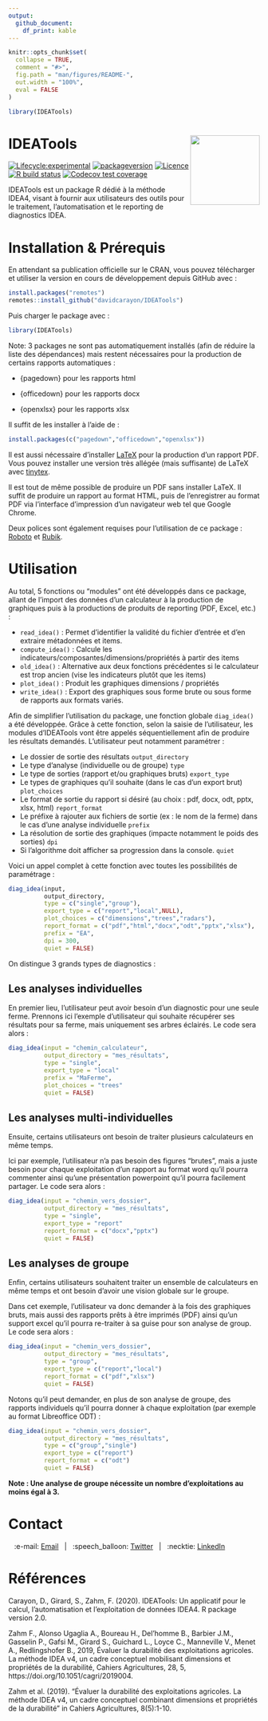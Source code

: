 ```yaml
---
output: 
  github_document:
    df_print: kable
---
```


<!-- README.md is generated from README.Rmd. Please edit that file -->

```r
knitr::opts_chunk$set(
  collapse = TRUE,
  comment = "#>",
  fig.path = "man/figures/README-",
  out.width = "100%",
  eval = FALSE
)

library(IDEATools)
```

# IDEATools <img src='man/Figures/logo_hex.png' align="right" height="139" />

<!-- badges: start -->
[![Lifecycle:experimental](https://img.shields.io/badge/lifecycle-maturing-blue.svg)](https://www.tidyverse.org/lifecycle/#maturing)
[![packageversion](https://img.shields.io/badge/Package%20version-2.0-orange.svg?style=flat-square)](commits/master)
[![Licence](https://img.shields.io/badge/licence-GPL--3-blue.svg)](https://www.gnu.org/licenses/gpl-3.0.en.html)
[![R build status](https://github.com/davidcarayon/IDEATools/workflows/R-CMD-check/badge.svg)](https://github.com/davidcarayon/IDEATools/actions)
[![Codecov test coverage](https://codecov.io/gh/davidcarayon/IDEATools/branch/master/graph/badge.svg)](https://codecov.io/gh/davidcarayon/IDEATools?branch=master)
<!-- badges: end -->

IDEATools est un package R dédié à la méthode IDEA4, visant à fournir aux utilisateurs des outils pour le traitement, l'automatisation et le reporting de diagnostics IDEA.

# Installation & Prérequis

En attendant sa publication officielle sur le CRAN, vous pouvez télécharger et utiliser la version en cours de développement depuis GitHub avec :

```r
install.packages("remotes")
remotes::install_github("davidcarayon/IDEATools")
```

Puis charger le package avec :

```r
library(IDEATools)
```

Note: 3 packages ne sont pas automatiquement installés (afin de réduire la liste des dépendances) mais restent nécessaires pour la production de certains rapports automatiques :

- {pagedown} pour les rapports html

- {officedown} pour les rapports docx

- {openxlsx} pour les rapports xlsx

Il suffit de les installer à l'aide de :

```r
install.packages(c("pagedown","officedown","openxlsx"))
```

Il est aussi nécessaire d'installer [LaTeX](latex-project.org) pour la production d'un rapport PDF. Vous pouvez installer une version très allégée (mais suffisante) de LaTeX avec  [tinytex](https://yihui.org/tinytex/).

Il est tout de même possible de produire un PDF sans installer LaTeX. Il suffit de produire un rapport au format HTML, puis de l'enregistrer au format PDF via l'interface d'impression d'un navigateur web tel que Google Chrome.

Deux polices sont également requises pour l'utilisation de ce package : [Roboto](https://fonts.google.com/specimen/Roboto) et [Rubik](https://fonts.google.com/specimen/Rubik).

# Utilisation

Au total, 5 fonctions ou "modules" ont été développés dans ce package, allant de l'import des données d'un calculateur à la production de graphiques puis à la productions de produits de reporting (PDF, Excel, etc.) :

- `read_idea()` : Permet d'identifier la validité du fichier d'entrée et d'en extraire métadonnées et items.
- `compute_idea()` : Calcule les indicateurs/composantes/dimensions/propriétés à partir des items
- `old_idea()` : Alternative aux deux fonctions précédentes si le calculateur est trop ancien (vise les indicateurs plutôt que les items)
- `plot_idea()` : Produit les graphiques dimensions / propriétés
- `write_idea()` : Export des graphiques sous forme brute ou sous forme de rapports aux formats variés.

Afin de simplifier l'utilisation du package, une fonction globale `diag_idea()` a été développée. Grâce à cette fonction, selon la saisie de l'utilisateur, les modules d'IDEATools vont être appelés séquentiellement afin de produire les résultats demandés. L'utilisateur peut notamment paramétrer :

-   Le dossier de sortie des résultats `output_directory`
-   Le type d'analyse (individuelle ou de groupe) `type`
-   Le type de sorties (rapport et/ou graphiques bruts) `export_type`
-   Le types de graphiques qu'il souhaite (dans le cas d'un export brut) `plot_choices`
-   Le format de sortie du rapport si désiré (au choix : pdf, docx, odt, pptx, xlsx, html) `report_format`
-   Le préfixe à rajouter aux fichiers de sortie (ex : le nom de la ferme) dans le cas d'une analyse individuelle `prefix`
-   La résolution de sortie des graphiques (impacte notamment le poids des sorties) `dpi`
-   Si l'algorithme doit afficher sa progression dans la console. `quiet`

Voici un appel complet à cette fonction avec toutes les possibilités de paramétrage :

``` r
diag_idea(input,
          output_directory,
          type = c("single","group"),
          export_type = c("report","local",NULL),
          plot_choices = c("dimensions","trees","radars"),
          report_format = c("pdf","html","docx","odt","pptx","xlsx"),
          prefix = "EA",
          dpi = 300,
          quiet = FALSE)
```

On distingue 3 grands types de diagnostics :

## Les analyses individuelles

En premier lieu, l'utilisateur peut avoir besoin d'un diagnostic pour une seule ferme.
Prennons ici l'exemple d'utilisateur qui souhaite récupérer ses résultats pour sa ferme, mais uniquement ses arbres éclairés. Le code sera alors :

```r
diag_idea(input = "chemin_calculateur",
          output_directory = "mes_résultats",
          type = "single",
          export_type = "local"
          prefix = "MaFerme",
          plot_choices = "trees"
          quiet = FALSE)
```

## Les analyses multi-individuelles

Ensuite, certains utilisateurs ont besoin de traiter plusieurs calculateurs en même temps. 

Ici par exemple, l'utilisateur n'a pas besoin des figures "brutes", mais a juste besoin pour chaque exploitation d'un rapport au format word qu'il pourra commenter ainsi qu'une présentation powerpoint qu'il pourra facilement partager. Le code sera alors :

```r
diag_idea(input = "chemin_vers_dossier",
          output_directory = "mes_résultats",
          type = "single",
          export_type = "report"
          report_format = c("docx","pptx")
          quiet = FALSE)
```


## Les analyses de groupe

Enfin, certains utilisateurs souhaitent traiter un ensemble de calculateurs en même temps et ont besoin d'avoir une vision globale sur le groupe.

Dans cet exemple, l'utilisateur va donc demander à la fois des graphiques bruts, mais aussi des rapports prêts à être imprimés (PDF) ainsi qu'un support excel qu'il pourra re-traiter à sa guise pour son analyse de group. Le code sera alors :

```r
diag_idea(input = "chemin_vers_dossier",
          output_directory = "mes_résultats",
          type = "group",
          export_type = c("report","local")
          report_format = c("pdf","xlsx")
          quiet = FALSE)
```

Notons qu'il peut demander, en plus de son analyse de groupe, des rapports individuels qu'il pourra donner à chaque exploitation (par exemple au format Libreoffice ODT) :

```r
diag_idea(input = "chemin_vers_dossier",
          output_directory = "mes_résultats",
          type = c("group","single")
          export_type = c("report")
          report_format = c("odt")
          quiet = FALSE)
```

**Note : Une analyse de groupe nécessite un nombre d'exploitations au moins égal à 3.**


# Contact

<div align="center">

&nbsp;&nbsp;&nbsp;:e-mail: [Email][Email]&nbsp;&nbsp;&nbsp;|&nbsp;&nbsp;&nbsp;:speech_balloon: [Twitter][Twitter]&nbsp;&nbsp;&nbsp;|&nbsp;&nbsp;&nbsp;:necktie: [LinkedIn][LinkedIn]

<!--
Quick Link
-->
[Twitter]:https://twitter.com/david_carayon
[LinkedIn]:https://www.linkedin.com/in/carayon-david/
[Email]:mailto:david.carayon@inrae.fr


</div>

# Références

Carayon, D., Girard, S., Zahm, F. (2020). IDEATools: Un applicatif pour le calcul, l'automatisation et l'exploitation de données IDEA4. R package version 2.0.

Zahm F., Alonso Ugaglia A., Boureau H., Del’homme B., Barbier J.M., Gasselin P., Gafsi M., Girard S., Guichard L., Loyce C., Manneville V., Menet A., Redlingshofer B., 2019, Évaluer la durabilité des exploitations agricoles. La méthode IDEA v4, un cadre conceptuel mobilisant dimensions et propriétés de la durabilité, Cahiers Agricultures, 28, 5, https://doi.org/10.1051/cagri/2019004.

Zahm et al. (2019). "Évaluer la durabilité des exploitations agricoles. La méthode IDEA v4, un cadre conceptuel combinant dimensions et propriétés de la durabilité" in Cahiers Agricultures, 8(5):1-10.
